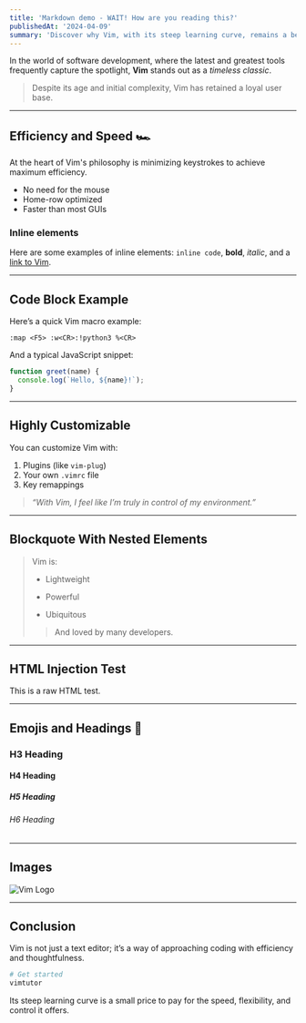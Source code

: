 ```yaml
---
title: 'Markdown demo - WAIT! How are you reading this?'
publishedAt: '2024-04-09'
summary: 'Discover why Vim, with its steep learning curve, remains a beloved tool among developers for editing code efficiently and effectively.'
---
```


In the world of software development, where the latest and greatest tools frequently capture the spotlight, **Vim** stands out as a _timeless classic_.

> Despite its age and initial complexity, Vim has retained a loyal user base.

---

## Efficiency and Speed 🏎️

At the heart of Vim's philosophy is minimizing keystrokes to achieve maximum efficiency.

- No need for the mouse
- Home-row optimized
- Faster than most GUIs

### Inline elements

Here are some examples of inline elements: `inline code`, **bold**, _italic_, and a [link to Vim](https://www.vim.org).

---

## Code Block Example

Here’s a quick Vim macro example:

```vim
:map <F5> :w<CR>:!python3 %<CR>
```

And a typical JavaScript snippet:

```js
function greet(name) {
  console.log(`Hello, ${name}!`);
}
```

---

## Highly Customizable

You can customize Vim with:

1. Plugins (like `vim-plug`)
2. Your own `.vimrc` file
3. Key remappings

> _“With Vim, I feel like I’m truly in control of my environment.”_

---

## Blockquote With Nested Elements

> Vim is:
>
> - Lightweight
>
> - Powerful
>
> - Ubiquitous
>
> > And loved by many developers.

---

## HTML Injection Test

<p style={{ color: 'red' }}>This is a raw HTML test.</p>

---

## Emojis and Headings 🎯

### H3 Heading

#### H4 Heading

##### H5 Heading

###### H6 Heading

---

## Images

![Vim Logo](/images/vim.svg)

---

## Conclusion

Vim is not just a text editor; it’s a way of approaching coding with efficiency and thoughtfulness.

```bash
# Get started
vimtutor
```

Its steep learning curve is a small price to pay for the speed, flexibility, and control it offers.
